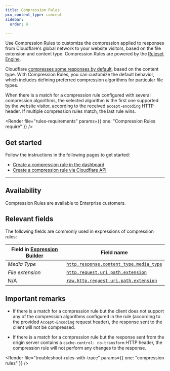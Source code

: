 ```yaml
---
title: Compression Rules
pcx_content_type: concept
sidebar:
  order: 9

---
```



Use Compression Rules to customize the compression applied to responses from Cloudflare's global network to your website visitors, based on the file extension and content type. Compression Rules are powered by the [Ruleset Engine](/ruleset-engine/).

Cloudflare [compresses some responses by default](/speed/optimization/content/brotli/), based on the content type. With Compression Rules, you can customize the default behavior, which includes defining preferred compression algorithms for particular file types.

When there is a match for a compression rule configured with several compression algorithms, the selected algorithm is the first one supported by the website visitor, according to the received `accept-encoding` HTTP header. If multiple compression rules match, the last rule wins.

<Render file="rules-requirements" params={{ one: "Compression Rules require" }} />

## Get started

Follow the instructions in the following pages to get started:

* [Create a compression rule in the dashboard](/rules/compression-rules/create-dashboard/)
* [Create a compression rule via Cloudflare API](/rules/compression-rules/create-api/)

***

## Availability

Compression Rules are available to Enterprise customers.

<FeatureTable id="rules.compression_rules" />

## Relevant fields

The following fields are commonly used in expressions of compression rules:



| Field in [Expression Builder](/ruleset-engine/rules-language/expressions/edit-expressions/#expression-builder) | Field name                                                                                                                    |
| -------------------------------------------------------------------------------------------------------------- | ----------------------------------------------------------------------------------------------------------------------------- |
| *Media Type*                                                                                                   | [`http.response.content_type.media_type`](/ruleset-engine/rules-language/fields/#field-http-response-content_type-media_type) |
| *File extension*                                                                                               | [`http.request.uri.path.extension`](/ruleset-engine/rules-language/fields/#field-http-request-uri-path-extension)             |
| N/A                                                                                                            | [`raw.http.request.uri.path.extension`](/ruleset-engine/rules-language/fields/#field-raw-http-request-uri-path-extension)     |



## Important remarks

* If there is a match for a compression rule but the client does not support any of the compression algorithms configured in the rule (according to the provided `Accept-Encoding` request header), the response sent to the client will not be compressed.

* If there is a match for a compression rule but the response sent from the origin server contains a `cache-control: no-transform` HTTP header, the compression rule will not perform any changes to the response.

<Render file="troubleshoot-rules-with-trace" params={{ one: "compression rules" }} />
